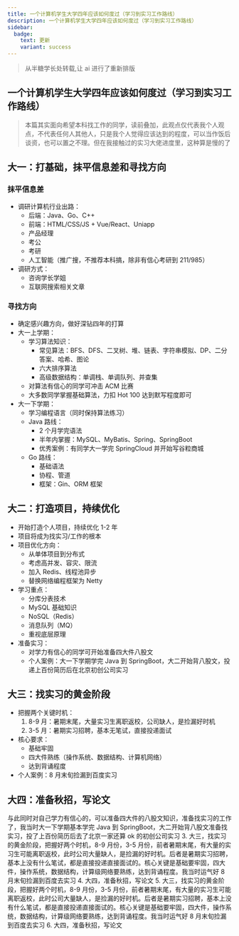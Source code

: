 ```yaml
---
title: 一个计算机学生大学四年应该如何度过（学习到实习工作路线）
description: 一个计算机学生大学四年应该如何度过（学习到实习工作路线）
sidebar:
  badge:
    text: 更新
    variant: success
---
```


> 从半糖学长处转载,让 ai 进行了重新排版

## 一个计算机学生大学四年应该如何度过（学习到实习工作路线）

> 本篇其实面向希望本科找工作的同学，读前叠加，此观点仅代表我个人观点，不代表任何人其他人，只是我个人觉得应该达到的程度，可以当作饭后谈资，也可以置之不理。但在我接触过的实习大佬进度里，这种算是慢的了

## 大一：打基础，抹平信息差和寻找方向

### 抹平信息差

- 调研计算机行业出路：
  - 后端：Java、Go、C++
  - 前端：HTML/CSS/JS + Vue/React、Uniapp
  - 产品经理
  - 考公
  - 考研
  - 人工智能（推广搜，不推荐本科搞，除非有信心考研到 211/985）
- 调研方式：
  - 咨询学长学姐
  - 互联网搜索相关文章

### 寻找方向

- 确定感兴趣方向，做好深钻四年的打算
- 大一上学期：
  - 学习算法知识：
    - 常见算法：BFS、DFS、二叉树、堆、链表、字符串模拟、DP、二分答案、哈希、图论
    - 六大排序算法
    - 高级数据结构：单调栈、单调队列、并查集
  - 对算法有信心的同学可冲击 ACM 比赛
  - 大多数同学掌握基础算法，力扣 Hot 100 达到默写程度即可
- 大一下学期：
  - 学习编程语言（同时保持算法练习）
  - Java 路线：
    - 2 个月学完语法
    - 半年内掌握：MySQL、MyBatis、Spring、SpringBoot
    - 优秀案例：有同学大一学完 SpringCloud 并开始写谷粒商城
  - Go 路线：
    - 基础语法
    - 协程、管道
    - 框架：Gin、ORM 框架

## 大二：打造项目，持续优化

- 开始打造个人项目，持续优化 1-2 年
- 项目将成为找实习/工作的根本
- 项目优化方向：
  - 从单体项目到分布式
  - 考虑高并发、容灾、限流
  - 加入 Redis、线程池异步
  - 替换网络编程框架为 Netty
- 学习重点：
  - 分库分表技术
  - MySQL 基础知识
  - NoSQL（Redis）
  - 消息队列（MQ）
  - 重视底层原理
- 准备实习：
  - 对学力有信心的同学可开始准备四大件八股文
  - 个人案例：大一下学期学完 Java 到 SpringBoot，大二开始背八股文，投递上百份简历后在北京初创公司实习

## 大三：找实习的黄金阶段

- 把握两个关键时机：
  1. 8-9 月：暑期末尾，大量实习生离职返校，公司缺人，是捡漏好时机
  2. 3-5 月：暑期实习招聘，基本无笔试，直接投递面试
- 核心要求：
  - 基础牢固
  - 四大件熟练（操作系统、数据结构、计算机网络）
  - 达到背诵程度
- 个人案例：8 月末旬捡漏到百度实习

## 大四：准备秋招，写论文

与此同时对自己学力有信心的，可以准备四大件的八股文知识，准备找实习的工作了，我当时大一下学期基本学完 Java 到 SpringBoot，大二开始背八股文准备找实习，投了上百份简历后去了北京一家还算 ok 的初创公司实习 3. 大三，找实习的黄金阶段，把握好两个时机，8-9 月份，3-5 月份，前者暑期末尾，有大量的实习生可能离职返校，此时公司大量缺人，是捡漏的好时机。后者是暑期实习招聘，基本上没有什么笔试，都是直接投递直接面试的。核心关键是基础要牢固，四大件，操作系统，数据结构，计算级网络要熟练，达到背诵程度。我当时运气好 8 月末旬捡漏到百度去实习 4. 大四，准备秋招，写论文 5. 大三，找实习的黄金阶段，把握好两个时机，8-9 月份，3-5 月份，前者暑期末尾，有大量的实习生可能离职返校，此时公司大量缺人，是捡漏的好时机。后者是暑期实习招聘，基本上没有什么笔试，都是直接投递直接面试的。核心关键是基础要牢固，四大件，操作系统，数据结构，计算级网络要熟练，达到背诵程度。我当时运气好 8 月末旬捡漏到百度去实习 6. 大四，准备秋招，写论文
